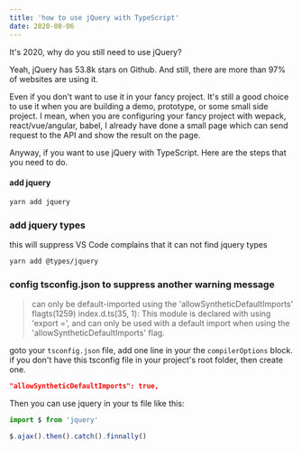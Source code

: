 ```yaml
---
title: 'how to use jQuery with TypeScript'
date: 2020-08-06
---
```


It's 2020, why do you still need to use jQuery?

Yeah, jQuery has 53.8k stars on Github. And still, there are more than 97% of websites are using it.

Even if you don't want to use it in your fancy project. It's still a good choice to use it when you are building a demo, prototype, or some small side project. I mean, when you are configuring your fancy project with wepack, react/vue/angular, babel, I already have done a small page which can send request to the API and show the result on the page.

Anyway, if you want to use jQuery with TypeScript. Here are the steps that you need to do.

#### add jquery

```bash
yarn add jquery
```

### add jquery types

this will suppress VS Code complains that it can not find jquery types

```bash
yarn add @types/jquery
```

### config tsconfig.json to suppress another warning message 

> can only be default-imported using the 'allowSyntheticDefaultImports' flagts(1259)
> index.d.ts(35, 1): This module is declared with using 'export =', and can only be used with a default import when using the 'allowSyntheticDefaultImports' flag.

goto your `tsconfig.json` file, add one line in your the `compilerOptions` block. if you don't have this tsconfig file in your project's root folder, then create one.

```json
"allowSyntheticDefaultImports": true,
```

Then you can use jquery in your ts file like this:

```javascript
import $ from 'jquery'

$.ajax().then().catch().finnally()
```
